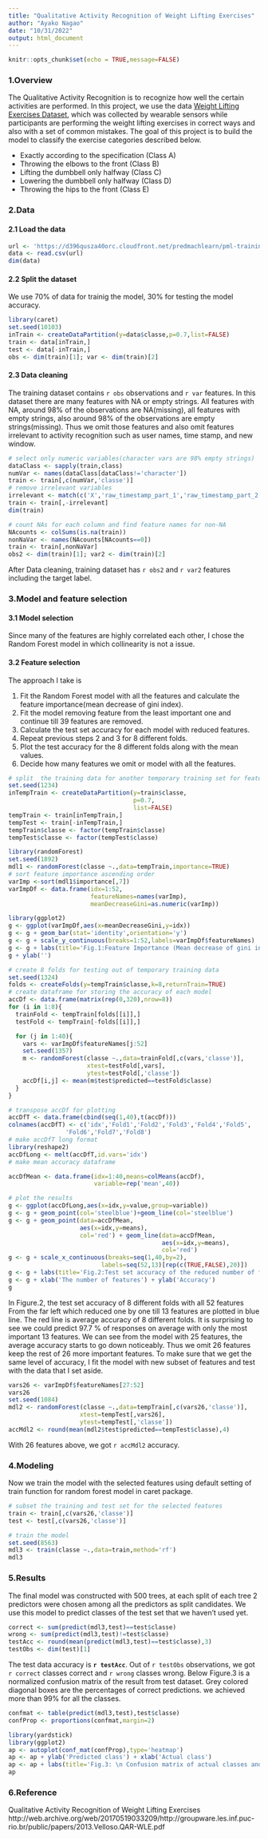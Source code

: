 ```yaml
---
title: "Qualitative Activity Recognition of Weight Lifting Exercises"
author: "Ayako Nagao"
date: "10/31/2022"
output: html_document
---
```


```r
knitr::opts_chunk$set(echo = TRUE,message=FALSE)
```

### 1.Overview  
The Qualitative Activity Recognition is to recognize how well the certain activities are performed. In this project, we use the data [Weight Lifting Exercises Dataset](http://web.archive.org/web/20161217164008/http://groupware.les.inf.puc-rio.br/work.jsf?p1=11201), which was collected by wearable sensors while participants are performing the weight lifting exercises in correct ways and also with a set of common mistakes. The goal of this project is to build the model to classify the exercise categories described below.

- Exactly according to the specification (Class A)  
- Throwing the elbows to the front (Class B)  
- Lifting the dumbbell only halfway (Class C)  
- Lowering the dumbbell only halfway (Class D) 
- Throwing the hips to the front (Class E)  

### 2.Data  

#### 2.1  Load the data  

```r
url <- 'https://d396qusza40orc.cloudfront.net/predmachlearn/pml-training.csv'
data <- read.csv(url)
dim(data)
```
#### 2.2 Split the dataset  

We use 70% of data for trainig the model, 30% for testing the model accuracy.
```r
library(caret)
set.seed(10103)
inTrain <- createDataPartition(y=data$classe,p=0.7,list=FALSE)
train <- data[inTrain,]
test <- data[-inTrain,]
obs <- dim(train)[1]; var <- dim(train)[2]
```
#### 2.3 Data cleaning  

The training dataset contains `r obs` observations and `r var` features. In this dataset there are many features with NA or empty strings. All features with NA, around 98% of the observations are NA(missing), all features with empty strings, also around 98% of the observations are empty strings(missing). Thus we omit those features and also omit features irrelevant to activity recognition such as user names, time stamp, and new window.


```r
# select only numeric variables(character vars are 98% empty strings)
dataClass <- sapply(train,class)
numVar <- names(dataClass[dataClass!='character'])
train <- train[,c(numVar,'classe')]
# remove irrelevant variables
irrelevant <- match(c('X','raw_timestamp_part_1','raw_timestamp_part_2','num_window'),names(train))
train <- train[,-irrelevant]
dim(train)

# count NAs for each column and find feature names for non-NA
NAcounts <- colSums(is.na(train))
nonNaVar <- names(NAcounts[NAcounts==0])
train <- train[,nonNaVar]
obs2 <- dim(train)[1]; var2 <- dim(train)[2]
```
After Data cleaning, training dataset has `r obs2` and `r var2` features including the target label.

### 3.Model and feature selection  
#### 3.1 Model selection  
Since many of the features are highly correlated each other, I chose the Random Forest model in which collinearity is not a issue. 

#### 3.2 Feature selection  
The approach I take is  

1. Fit the Random Forest model with all the features and calculate the feature importance(mean decrease of gini index). 
2. Fit the model removing feature from the least important one and continue till 39 features are removed.
3. Calculate the test set accuracy for each model with reduced features.
4. Repeat previous steps 2 and 3 for 8 different folds.  
5. Plot the test accuracy for the 8 different folds along with the mean values.
6. Decide how many features we omit or model with all the features. 


```r
# split  the training data for another temporary training set for feature selection
set.seed(1234)
inTempTrain <- createDataPartition(y=train$classe,
                                   p=0.7,
                                   list=FALSE)
tempTrain <- train[inTempTrain,]
tempTest <- train[-inTempTrain,]
tempTrain$classe <- factor(tempTrain$classe)
tempTest$classe <- factor(tempTest$classe)

library(randomForest)
set.seed(1892)
mdl1 <- randomForest(classe ~.,data=tempTrain,importance=TRUE)
# sort feature importance ascending order
varImp <-sort(mdl1$importance[,7])
varImpDf <- data.frame(idx=1:52,
                       featureNames=names(varImp),
                       meanDecreaseGini=as.numeric(varImp))
```
```r

library(ggplot2)
g <- ggplot(varImpDf,aes(x=meanDecreaseGini,y=idx))
g <- g + geom_bar(stat='identity',orientation='y')
g <- g + scale_y_continuous(breaks=1:52,labels=varImpDf$featureNames)
g <- g + labs(title='Fig.1:Feature Importance (Mean decrease of gini index)')
g + ylab('')

```

```r
# create 8 folds for testing out of temporary training data
set.seed(1324)
folds <- createFolds(y=tempTrain$classe,k=8,returnTrain=TRUE)
# create dataframe for storing the accuracy of each model
accDf <- data.frame(matrix(rep(0,320),nrow=8))
for (i in 1:8){
  trainFold <- tempTrain[folds[[i]],]
  testFold <- tempTrain[-folds[[i]],]

  for (j in 1:40){
    vars <- varImpDf$featureNames[j:52]
    set.seed(1357)
    m <- randomForest(classe ~.,data=trainFold[,c(vars,'classe')],
                      xtest=testFold[,vars],
                      ytest=testFold[,'classe'])
    accDf[i,j] <- mean(m$test$predicted==testFold$classe)
  }
}
```
```r
# transpose accDf for plotting
accDfT <- data.frame(cbind(seq(1,40),t(accDf)))
colnames(accDfT) <- c('idx','Fold1','Fold2','Fold3','Fold4','Fold5',
                'Fold6','Fold7','Fold8')
# make accDfT long format
library(reshape2)
accDfLong <- melt(accDfT,id.vars='idx')
# make mean accuracy dataframe 

accDfMean <- data.frame(idx=1:40,means=colMeans(accDf),
                        variable=rep('mean',40))

# plot the results
g <- ggplot(accDfLong,aes(x=idx,y=value,group=variable))
g <- g + geom_point(col='steelblue')+geom_line(col='steelblue')
g <- g + geom_point(data=accDfMean,
                    aes(x=idx,y=means),
                    col='red') + geom_line(data=accDfMean,
                                           aes(x=idx,y=means),
                                           col='red')
g <- g + scale_x_continuous(breaks=seq(1,40,by=2),
                          labels=seq(52,13)[rep(c(TRUE,FALSE),20)])
g <- g + labs(title='Fig.2:Test set accuracy of the reduced number of features')
g <- g + xlab('The number of features') + ylab('Accuracy')
g


```
  
In Figure.2, the test set accuracy of 8 different folds with all 52 features From the far left which reduced one by one till 13 features are plotted in blue line. The red line is average accuracy of 8 different folds. It is surprising to see we could predict 97.7 % of responses on average with only the most important 13 features. We can see from the model with 25 features, the average accuracy starts to go down noticeably. Thus we omit 26 features keep the rest of 26 more important features. To make sure that we get the same level of accuracy, I fit the model with new subset of features and test with the data that I set aside.

```r
vars26 <- varImpDf$featureNames[27:52]
vars26
set.seed(1084)
mdl2 <- randomForest(classe ~.,data=tempTrain[,c(vars26,'classe')],
                    xtest=tempTest[,vars26],
                    ytest=tempTest[,'classe'])
accMdl2 <- round(mean(mdl2$test$predicted==tempTest$classe),4)

```
With 26 features above, we got `r accMdl2` accuracy.  

### 4.Modeling  

Now we train the model with the selected features using default  setting of train function for random forest model in caret package.  

```r

# subset the training and test set for the selected features
train <- train[,c(vars26,'classe')]
test <- test[,c(vars26,'classe')]

# train the model 
set.seed(8563) 
mdl3 <- train(classe ~.,data=train,method='rf')
mdl3
```
### 5.Results  

The final model was constructed with 500 trees, at each split of each tree 2 predictors were chosen among all the predictors as split candidates. We use this model to predict classes of the test set that we haven't used yet.
```r
correct <- sum(predict(mdl3,test)==test$classe)
wrong <- sum(predict(mdl3,test)!=test$classe)
testAcc <- round(mean(predict(mdl3,test)==test$classe),3)
testObs <- dim(test)[1]
```

The test data accuracy is **`r testAcc`**. Out of `r testObs` observations, we got `r correct` classes correct and `r wrong` classes wrong.
Below Figure.3 is a normalized confusion matrix of the result from test dataset. Grey colored diagonal boxes are the percentages of correct predictions. we achieved more than 99% for all the classes.

```r
confmat <- table(predict(mdl3,test),test$classe)
confProp <- proportions(confmat,margin=2)

library(yardstick)
library(ggplot2)
ap <- autoplot(conf_mat(confProp),type='heatmap')
ap <- ap + ylab('Predicted class') + xlab('Actual class')
ap <- ap + labs(title='Fig.3: \n Confusion matrix of actual classes and predicted classes',subtitle='(The number of predicted class / the number of actual class)')
ap

```
  
  
### 6.Reference  

Qualitative Activity Recognition of Weight Lifting Exercises  
http://web.archive.org/web/20170519033209/http://groupware.les.inf.puc-rio.br/public/papers/2013.Velloso.QAR-WLE.pdf